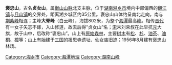 '''褒忠山'''，古名'''贞女山'''，属[[衡山|衡山山脉]]北支主脉，位于[[湖南|湖南]][[湘乡|湘乡市]]境内中部偏西的[[翻江镇|翻江镇]]与[[月山镇|月山镇]]的交界处，距离湘乡城区约35公里。褒忠山山体约呈南北走向，南与[[荆紫峰|荆紫峰]]相连；主峰'''大脊峰'''（白云峰），海拔802米，为整个[[湘潭|湘潭]]最高[[山峰|峰]]。相传[[晋朝|晋代]]有一女子矢志不嫁，入山修道，故去后得“贞女山”名；[[宋朝|宋]]末刘荣叔在此举抗[[元朝|元]]大旗，故于山中，后改称“褒忠山”。山上有[[原始森林|原始森林]]，主要[[树|树木]]有[[松|松]]、[[杉|杉]]、[[油茶|油茶]]、[[油桐|油桐]]、[[樟|樟]]等；山上有始建于[[三国|三国]]的报恩寺遗址、仙女庙旧迹；1956年8月建有褒忠山林场。

[[Category:湘乡市|Category:湘乡市]]
[[Category:湘潭地理|Category:湘潭地理]]
[[Category:湖南山峰|Category:湖南山峰]]